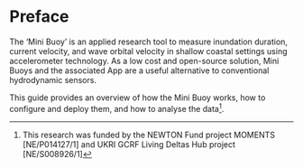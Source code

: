 # Preface {.unnumbered}

The 'Mini Buoy' is an applied research tool to measure inundation duration, current velocity, and wave orbital velocity in shallow coastal settings using accelerometer technology. As a low cost and open-source solution, Mini Buoys and the associated App are a useful alternative to conventional hydrodynamic sensors. 

This guide provides an overview of how the Mini Buoy works, how to configure and deploy them, and how to analyse the data[^1].

[^1]: This research was funded by the NEWTON Fund project MOMENTS [NE/P014127/1] and UKRI GCRF Living Deltas Hub project [NE/S008926/1]
